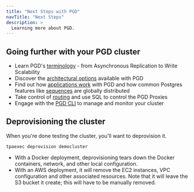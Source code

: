 ```yaml
---
title: "Next Steps with PGD"
navTitle: "Next Steps"
description: >
  Learning more about PGD.
---
```


## Going further with your PGD cluster

* Learn PGD's [terminology](../terminology/) - from Asynchronous Replication to Write Scalability
* Discover the [architectural options](../architectures/) available with PGD
* Find out how [applications work](../appusage/) with PGD and how common Postgres features like [sequences](../sequences/) are globally distributed
* Take control of [routing](../routing/) and use SQL to control the PGD Proxies
* Engage with the [PGD CLI](../cli/) to manage and monitor your cluster


## Deprovisioning the cluster

When you're done testing the cluster, you'll want to deprovision it. 

```shell
tpaexec deprovision democluster
```

* With a Docker deployment, deprovisioning tears down the Docker containers, network, and other local configuration. 
* With an AWS deployment, it will remove the EC2 instances, VPC configuration and other associated resources. Note that it will leave the S3 bucket it create; this will have to be manually removed.

